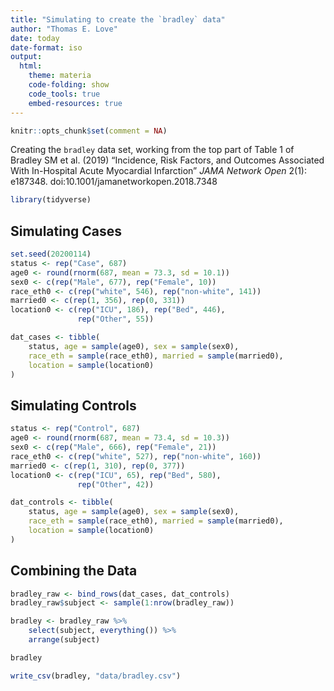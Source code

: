 ```yaml
---
title: "Simulating to create the `bradley` data"
author: "Thomas E. Love"
date: today
date-format: iso
output: 
  html:
    theme: materia
    code-folding: show
    code_tools: true
    embed-resources: true
---
```


```r
knitr::opts_chunk$set(comment = NA)
```

Creating the `bradley` data set, working from the top part of Table 1 of Bradley SM et al. (2019) "Incidence, Risk Factors, and Outcomes Associated With In-Hospital Acute Myocardial Infarction" *JAMA Network Open* 2(1): e187348. doi:10.1001/jamanetworkopen.2018.7348

```r
library(tidyverse)
```

## Simulating Cases

```r
set.seed(20200114)
status <- rep("Case", 687)
age0 <- round(rnorm(687, mean = 73.3, sd = 10.1))
sex0 <- c(rep("Male", 677), rep("Female", 10))
race_eth0 <- c(rep("white", 546), rep("non-white", 141))
married0 <- c(rep(1, 356), rep(0, 331))
location0 <- c(rep("ICU", 186), rep("Bed", 446), 
               rep("Other", 55))

dat_cases <- tibble(
    status, age = sample(age0), sex = sample(sex0),
    race_eth = sample(race_eth0), married = sample(married0),
    location = sample(location0)
)
```


## Simulating Controls

```r
status <- rep("Control", 687)
age0 <- round(rnorm(687, mean = 73.4, sd = 10.3))
sex0 <- c(rep("Male", 666), rep("Female", 21))
race_eth0 <- c(rep("white", 527), rep("non-white", 160))
married0 <- c(rep(1, 310), rep(0, 377))
location0 <- c(rep("ICU", 65), rep("Bed", 580), 
               rep("Other", 42))

dat_controls <- tibble(
    status, age = sample(age0), sex = sample(sex0), 
    race_eth = sample(race_eth0), married = sample(married0), 
    location = sample(location0)
)
```

## Combining the Data 

```r
bradley_raw <- bind_rows(dat_cases, dat_controls)
bradley_raw$subject <- sample(1:nrow(bradley_raw))

bradley <- bradley_raw %>%
    select(subject, everything()) %>%
    arrange(subject)

bradley
```

```r
write_csv(bradley, "data/bradley.csv")
```